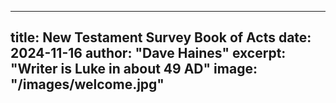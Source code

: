 ----
title: New Testament Survey Book of Acts
date: 2024-11-16
author: "Dave Haines"
excerpt: "Writer is Luke in about 49 AD"
image: "/images/welcome.jpg"
---

